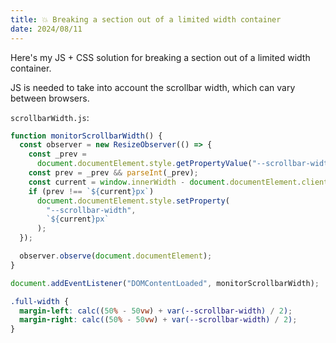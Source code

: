 ---
title: 💥 Breaking a section out of a limited width container
date: 2024/08/11
---

Here's my JS + CSS solution for breaking a section out of a limited width container.

JS is needed to take into account the scrollbar width, which can vary between browsers.

`scrollbarWidth.js`:

```js
function monitorScrollbarWidth() {
  const observer = new ResizeObserver(() => {
    const _prev =
      document.documentElement.style.getPropertyValue("--scrollbar-width");
    const prev = _prev && parseInt(_prev);
    const current = window.innerWidth - document.documentElement.clientWidth;
    if (prev !== `${current}px`)
      document.documentElement.style.setProperty(
        "--scrollbar-width",
        `${current}px`
      );
  });

  observer.observe(document.documentElement);
}

document.addEventListener("DOMContentLoaded", monitorScrollbarWidth);
```

```css
.full-width {
  margin-left: calc((50% - 50vw) + var(--scrollbar-width) / 2);
  margin-right: calc((50% - 50vw) + var(--scrollbar-width) / 2);
}
```
